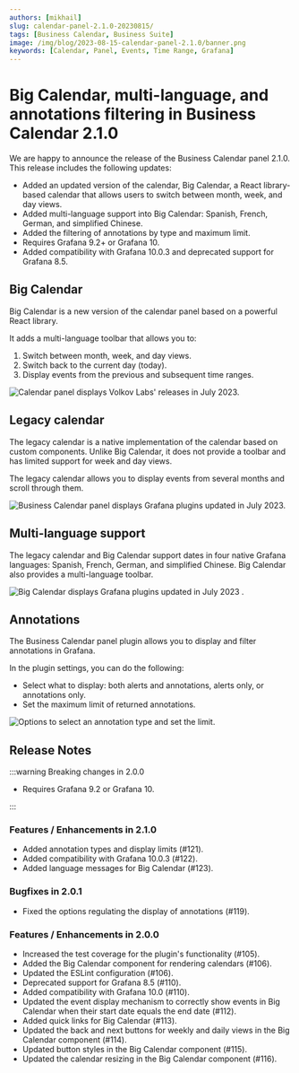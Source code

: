 ```yaml
---
authors: [mikhail]
slug: calendar-panel-2.1.0-20230815/
tags: [Business Calendar, Business Suite]
image: /img/blog/2023-08-15-calendar-panel-2.1.0/banner.png
keywords: [Calendar, Panel, Events, Time Range, Grafana]
---
```



# Big Calendar, multi-language, and annotations filtering in Business Calendar 2.1.0

We are happy to announce the release of the Business Calendar panel 2.1.0. This release includes the following updates:

- Added an updated version of the calendar, Big Calendar, a React library-based calendar that allows users to switch between month, week, and day views.
- Added multi-language support into Big Calendar: Spanish, French, German, and simplified Chinese.
- Added the filtering of annotations by type and maximum limit.
- Requires Grafana 9.2+ or Grafana 10.
- Added compatibility with Grafana 10.0.3 and deprecated support for Grafana 8.5.

<Catalog date="August 15, 2023" />

<Shorts id="DV3HLdHMz5Y" title="Business Calendar panel 2.1.0 for Grafana." />

## Big Calendar

Big Calendar is a new version of the calendar panel based on a powerful React library.

It adds a multi-language toolbar that allows you to:

1. Switch between month, week, and day views.
2. Switch back to the current day (today).
3. Display events from the previous and subsequent time ranges.

<Image
  title="Calendar panel displays Volkov Labs' releases in July 2023."
  src="/img/blog/2023-08-15-calendar-panel-2.1.0/big.png"
/>

## Legacy calendar

The legacy calendar is a native implementation of the calendar based on custom components. Unlike Big Calendar, it does not provide a toolbar and has limited support for week and day views.

The legacy calendar allows you to display events from several months and scroll through them.

<Image
  title="Business Calendar panel displays Grafana plugins updated in July 2023."
  src="/img/blog/2023-08-15-calendar-panel-2.1.0/legacy.png"
/>

## Multi-language support

The legacy calendar and Big Calendar support dates in four native Grafana languages: Spanish, French, German, and simplified Chinese. Big Calendar also provides a multi-language toolbar.

<Image
  title="Big Calendar displays Grafana plugins updated in July 2023 ."
  src="/img/blog/2023-08-15-calendar-panel-2.1.0/spanish.png"
/>

## Annotations

The Business Calendar panel plugin allows you to display and filter annotations in Grafana.

In the plugin settings, you can do the following:

- Select what to display: both alerts and annotations, alerts only, or annotations only.
- Set the maximum limit of returned annotations.

<Image
  title="Options to select an annotation type and set the limit."
  src="/img/blog/2023-08-15-calendar-panel-2.1.0/annotations.png"
/>

<GettingStarted />

<Tutorial />

## Release Notes

:::warning Breaking changes in 2.0.0

- Requires Grafana 9.2 or Grafana 10.

:::

### Features / Enhancements in 2.1.0

- Added annotation types and display limits (#121).
- Added compatibility with Grafana 10.0.3 (#122).
- Added language messages for Big Calendar (#123).

### Bugfixes in 2.0.1

- Fixed the options regulating the display of annotations (#119).

### Features / Enhancements in 2.0.0

- Increased the test coverage for the plugin's functionality (#105).
- Added the Big Calendar component for rendering calendars (#106).
- Updated the ESLint configuration (#106).
- Deprecated support for Grafana 8.5 (#110).
- Added compatibility with Grafana 10.0 (#110).
- Updated the event display mechanism to correctly show events in Big Calendar when their start date equals the end date (#112).
- Added quick links for Big Calendar (#113).
- Updated the back and next buttons for weekly and daily views in the Big Calendar component (#114).
- Updated button styles in the Big Calendar component (#115).
- Updated the calendar resizing in the Big Calendar component (#116).

<Feedback />
